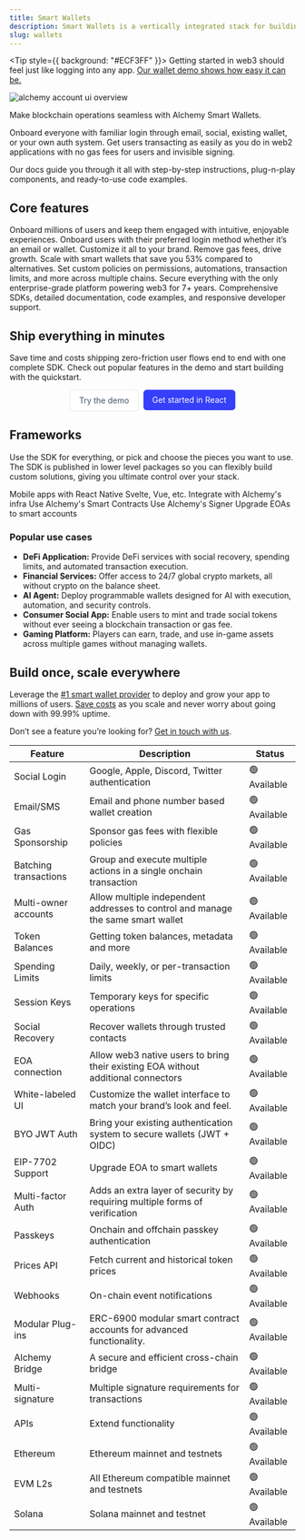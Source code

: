 ```yaml
---
title: Smart Wallets
description: Smart Wallets is a vertically integrated stack for building apps that support ERC-4337 smart accounts, Signer integrations, sponsoring gas, bundlers, and an SDK.
slug: wallets
---
```


<Tip style={{ background: "#ECF3FF" }}>
  Getting started in web3 should feel just like logging into any app. [Our
  wallet demo shows how easy it can be.](https://demo.alchemy.com/)
</Tip>

<img
  src="/images/wallets/smart-wallets-overview.png"
  alt="alchemy account ui overview"
/>

Make blockchain operations seamless with Alchemy Smart Wallets.

Onboard everyone with familiar login through email, social, existing wallet, or your own auth system. Get users transacting as easily as you do in web2 applications with no gas fees for users and invisible signing.

Our docs guide you through it all with step-by-step instructions, plug-n-play components, and ready-to-use code examples.

## Core features

<CardGroup cols={3}>
  <Card
    title="Web2 UX, onchain"
    icon="bolt"
    iconPosition="top"
    style={{ textAlign: "left", alignItems: "flex-start" }}
  >
    Onboard millions of users and keep them engaged with intuitive, enjoyable
    experiences.
  </Card>
  <Card
    title="Seamless user onboarding"
    icon="user-plus"
    iconPosition="top"
    style={{ textAlign: "left", alignItems: "flex-start" }}
  >
    Onboard users with their preferred login method whether it’s an email or
    wallet. Customize it all to your brand.
  </Card>
  <Card
    title="Gasless transactions"
    icon="gas-pump"
    iconPosition="top"
    style={{ textAlign: "left", alignItems: "flex-start" }}
  >
    Remove gas fees, drive growth. Scale with smart wallets that save you 53%
    compared to alternatives.
  </Card>
  <Card
    title="Powerful wallet policies"
    icon="sliders"
    iconPosition="top"
    style={{ textAlign: "left", alignItems: "flex-start" }}
  >
    Set custom policies on permissions, automations, transaction limits, and
    more across multiple chains.
  </Card>
  <Card
    title="Security at scale"
    icon="shield"
    iconPosition="top"
    style={{ textAlign: "left", alignItems: "flex-start" }}
  >
    Secure everything with the only enterprise-grade platform powering web3 for
    7+ years.
  </Card>
  <Card
    title="All-in-one platform"
    icon="screwdriver-wrench"
    iconPosition="top"
    style={{ textAlign: "left", alignItems: "flex-start" }}
  >
    Comprehensive SDKs, detailed documentation, code examples, and responsive
    developer support.
  </Card>
</CardGroup>

<div style={{ background: '#ECF3FF', borderRadius: '24px', padding: '0.5rem', textAlign: 'center' }}>
  <h2>Ship everything in minutes</h2>
  <p>
    Save time and costs shipping zero-friction user flows end to end with one complete SDK. 
    Check out popular features in the demo and start building with the quickstart.
  </p>

  <p style="display:flex;gap:0.5rem;justify-content:center;">
      <a href="https://demo.alchemy.com/"
         style="background:#ffffff;color:#475569;border:1px solid #E2E8F0;height: 36px; padding: 0 16px;border-radius:6px;line-height:1;text-decoration:none;display:inline-flex; align-items:center; justify-content:center;">
        Try the demo
      </a>
      <a href="/wallets/react/overview"
         style="background:#363FF9;color:#ffffff;border-radius:6px;height: 36px; padding: 0 16px;line-height:1;text-decoration:none;display:inline-flex; align-items:center; justify-content:center;">
        Get started in React
      </a>
    </p>
</div>

## Frameworks

Use the SDK for everything, or pick and choose the pieces you want to use. The SDK is published in lower level packages so you can flexibly build custom solutions, giving you ultimate control over your stack.

<CardGroup cols={2}>
  <Card
    title="React Native"
    icon="fa-brands fa-react"
    iconPosition="top"
    style={{ textAlign: "left", alignItems: "flex-start" }}
    href="/wallets/react-native/overview"
  >
    Mobile apps with React Native
  </Card>
  <Card
    title="Other JS Frameworks"
    icon="ellipsis"
    iconPosition="top"
    style={{ textAlign: "left", alignItems: "flex-start" }}
    href="/wallets/core/overview"
  >
    Svelte, Vue, etc.
  </Card>
  <Card
    title="Infra"
    icon="wrench"
    iconPosition="top"
    style={{ textAlign: "left", alignItems: "flex-start" }}
    href="/wallets/infra/overview"
  >
    Integrate with Alchemy's infra
  </Card>
  <Card
    title="Smart Contracts"
    icon="file-contract"
    iconPosition="top"
    style={{ textAlign: "left", alignItems: "flex-start" }}
    href="/wallets/smart-contracts/overview"
  >
    Use Alchemy's Smart Contracts
  </Card>
  <Card
    title="Signer"
    icon="pen-clip"
    iconPosition="top"
    style={{ textAlign: "left", alignItems: "flex-start" }}
    href="/signer/overview"
  >
    Use Alchemy's Signer
  </Card>
  <Card
    title="EIP-7702"
    icon="diamond"
    iconPosition="top"
    style={{ textAlign: "left", alignItems: "flex-start" }}
    href="/wallets/react/using-7702"
  >
    Upgrade EOAs to smart accounts
  </Card>
</CardGroup>

### Popular use cases

- **DeFi Application:** Provide DeFi services with social recovery, spending limits, and automated transaction execution.
- **Financial Services:** Offer access to 24/7 global crypto markets, all without crypto on the balance sheet.
- **AI Agent:** Deploy programmable wallets designed for AI with execution, automation, and security controls.
- **Consumer Social App:** Enable users to mint and trade social tokens without ever seeing a blockchain transaction or gas fee.
- **Gaming Platform:** Players can earn, trade, and use in-game assets across multiple games without managing wallets.

## Build once, scale everywhere

Leverage the [#1 smart wallet provider](https://www.bundlebear.com/erc4337-factories/all) to deploy and grow your app to millions of users. [Save costs](https://www.alchemy.com/blog/the-most-affordable-smart-wallet) as you scale and never worry about going down with 99.99% uptime.

Don’t see a feature you’re looking for? [Get in touch with us](mailto:smart-wallets@alchemy.com).

| Feature               | Description                                                                       | Status       |
| --------------------- | --------------------------------------------------------------------------------- | ------------ |
| Social Login          | Google, Apple, Discord, Twitter authentication                                    | 🟢 Available |
| Email/SMS             | Email and phone number based wallet creation                                      | 🟢 Available |
| Gas Sponsorship       | Sponsor gas fees with flexible policies                                           | 🟢 Available |
| Batching transactions | Group and execute multiple actions in a single onchain transaction                | 🟢 Available |
| Multi-owner accounts  | Allow multiple independent addresses to control and manage the same smart wallet  | 🟢 Available |
| Token Balances        | Getting token balances, metadata and more                                         | 🟢 Available |
| Spending Limits       | Daily, weekly, or per-transaction limits                                          | 🟢 Available |
| Session Keys          | Temporary keys for specific operations                                            | 🟢 Available |
| Social Recovery       | Recover wallets through trusted contacts                                          | 🟢 Available |
| EOA connection        | Allow web3 native users to bring their existing EOA without additional connectors | 🟢 Available |
| White-labeled UI      | Customize the wallet interface to match your brand’s look and feel.               | 🟢 Available |
| BYO JWT Auth          | Bring your existing authentication system to secure wallets (JWT + OIDC)          | 🟢 Available |
| EIP-7702 Support      | Upgrade EOA to smart wallets                                                      | 🟢 Available |
| Multi-factor Auth     | Adds an extra layer of security by requiring multiple forms of verification       | 🟢 Available |
| Passkeys              | Onchain and offchain passkey authentication                                       | 🟢 Available |
| Prices API            | Fetch current and historical token prices                                         | 🟢 Available |
| Webhooks              | On-chain event notifications                                                      | 🟢 Available |
| Modular Plug-ins      | ERC-6900 modular smart contract accounts for advanced functionality.              | 🟢 Available |
| Alchemy Bridge        | A secure and efficient cross-chain bridge                                         | 🟢 Available |
| Multi-signature       | Multiple signature requirements for transactions                                  | 🟢 Available |
| APIs                  | Extend functionality                                                              | 🟢 Available |
| Ethereum              | Ethereum mainnet and testnets                                                     | 🟢 Available |
| EVM L2s               | All Ethereum compatible mainnet and testnets                                      | 🟢 Available |
| Solana                | Solana mainnet and testnet                                                        | 🟢 Available |
